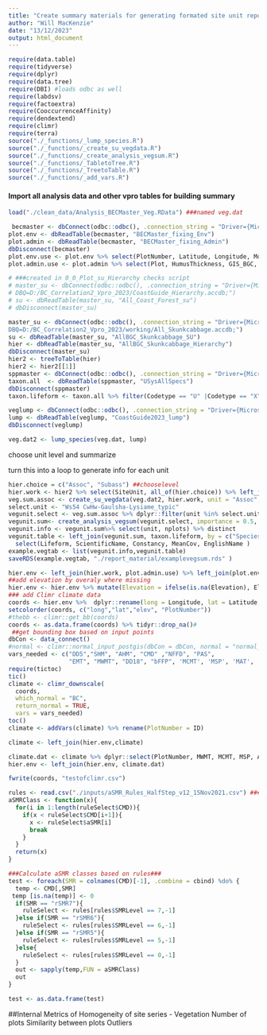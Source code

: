 ```yaml
---
title: "Create summary materials for generating formated site unit report"
author: "Will MacKenzie"
date: "13/12/2023"
output: html_document
---
```


```r
require(data.table)
require(tidyverse)
require(dplyr)
require(data.tree)
require(DBI) #loads odbc as well
require(labdsv)
require(factoextra)
require(CooccurrenceAffinity)
require(dendextend)
require(climr)
require(terra)
source("./_functions/_lump_species.R")
source("./_functions/_create_su_vegdata.R")
source("./_functions/_create_analysis_vegsum.R")
source("./_functions/_TabletoTree.R")
source("./_functions/_TreetoTable.R")
source("./_functions/_add_vars.R")
```

#### Import all analysis data and other vpro tables for building summary
```r
load("./clean_data/Analysis_BECMaster_Veg.RData") ###named veg.dat

 becmaster <- dbConnect(odbc::odbc(), .connection_string = "Driver={Microsoft Access Driver (*.mdb, *.accdb)}; DBQ=D:/GitHub/BECMaster_Cleaning/updated_vpro/BECMaster_fixing.accdb;")
plot.env <- dbReadTable(becmaster, "BECMaster_fixing_Env")
plot.admin <- dbReadTable(becmaster, "BECMaster_fixing_Admin")
dbDisconnect(becmaster)
plot.env.use <- plot.env %>% select(PlotNumber, Latitude, Longitude, MoistureRegime, NutrientRegime,  Elevation, SlopeGradient, Aspect, MesoSlopePosition, SurficialMaterialSurf, SeepageDepth, RootRestrictingDepth, RootRestrictingType, RootZoneParticleSize, SoilClassGroup, HumusForm, StrataCoverTree, StrataCoverShrub, StrataCoverHerb, StrataCoverMoss) %>% mutate(Longitude = 0-Longitude)
plot.admin.use <- plot.admin %>% select(Plot, HumusThickness, GIS_BGC, Elevation_overlay) %>% rename(PlotNumber = Plot)

# ###created in 0_0_Plot_su_Hierarchy checks script
# master_su <- dbConnect(odbc::odbc(), .connection_string = "Driver={Microsoft Access Driver (*.mdb, *.accdb)}; 
# DBQ=D:/BC_Correlation2_Vpro_2023/CoastGuide_Hierarchy.accdb;")
# su <- dbReadTable(master_su, "All_Coast_Forest_su")
# dbDisconnect(master_su)

master_su <- dbConnect(odbc::odbc(), .connection_string = "Driver={Microsoft Access Driver (*.mdb, *.accdb)};
DBQ=D:/BC_Correlation2_Vpro_2023/working/All_Skunkcabbage.accdb;")
su <- dbReadTable(master_su, "AllBGC_Skunkcabbage_SU")
hier <- dbReadTable(master_su, "AllBGC_Skunkcabbage_Hierarchy")
dbDisconnect(master_su)
hier2 <- treeToTable(hier)
hier2 <- hier2[[1]]
sppmaster <- dbConnect(odbc::odbc(), .connection_string = "Driver={Microsoft Access Driver (*.mdb, *.accdb)}; DBQ=F:/OneDrive - Personal/OneDrive/BCSpeciesList/SpeciesTaxonomyMaster.accdb;")
taxon.all  <- dbReadTable(sppmaster, "USysAllSpecs")
dbDisconnect(sppmaster)
taxon.lifeform <- taxon.all %>% filter(Codetype == "U" |Codetype == "X") %>% dplyr::select(Code, ScientificName, EnglishName, Lifeform) %>% distinct

veglump <- dbConnect(odbc::odbc(), .connection_string = "Driver={Microsoft Access Driver (*.mdb, *.accdb)}; DBQ=D:/BC_Correlation2_Vpro_2023/CoastGuide_Spp_lump.accdb;")
lump <- dbReadTable(veglump, "CoastGuide2023_lump")
dbDisconnect(veglump) 

veg.dat2 <- lump_species(veg.dat, lump)
```

choose unit level and summarize

turn this into a loop to generate info for each unit

```r
hier.choice = c("Assoc", "Subass") ##chooselevel
hier.work <- hier2 %>% select(SiteUnit, all_of(hier.choice)) %>% left_join(su)##1 combine SU and hierarchy
veg.sum.assoc <- create_su_vegdata(veg.dat2, hier.work, unit = "Assoc", .55) 
select.unit <- "Ws54 CwHw-Gaulsha-Lysiame_typic"
vegunit.select <- veg.sum.assoc %>% dplyr::filter(unit %in% select.unit) 
vegunit.sum<- create_analysis_vegsum(vegunit.select, importance = 0.5, constancy = 55, minplots = 5, covadj = .5)
vegunit.info <- vegunit.sum%>% select(unit, nplots) %>% distinct
vegunit.table <- left_join(vegunit.sum, taxon.lifeform, by = c("Species" = "Code")) %>% arrange(Lifeform, desc(spp_importance)) %>% 
  select(Lifeform, ScientificName, Constancy, MeanCov, EnglishName )
example.vegtab <- list(vegunit.info,vegunit.table)
saveRDS(example.vegtab, "./report_material/examplevegsum.rds" )
```

```r
hier.env <- left_join(hier.work, plot.admin.use) %>% left_join(plot.env.use) %>% filter(!is.na(Longitude))
##add elevation by overaly where missing
hier.env <- hier.env %>% mutate(Elevation = ifelse(is.na(Elevation), Elevation_overlay, Elevation))
### add Climr climate data
coords <- hier.env %>%  dplyr::rename(long = Longitude, lat = Latitude, elev = Elevation) %>% select(long,lat,elev,PlotNumber) %>% filter(!is.na(lat))
setcolorder(coords, c("long","lat","elev", "PlotNumber"))
#thebb <- climr::get_bb(coords)
coords <- as.data.frame(coords) %>% tidyr::drop_na()# 
 ##get bounding box based on input points
dbCon <- data_connect() 
#normal <- climr::normal_input_postgis(dbCon = dbCon, normal = "normal_na", bbox = thebb, cache = TRUE) ##connect to database
vars_needed <- c("DD5","SHM", "AHM", "CMD" ,"NFFD", "PAS", 
                 "EMT", "MWMT", "DD18", "bFFP", 'MCMT', 'MSP', 'MAT', 'MAP', "PPT_at", "PPT_wt", "DD_0_at", "DD_0_wt", "CMI")
require(tictoc)
tic()
climate <- climr_downscale(
  coords,
  which_normal = "BC",
  return_normal = TRUE,
  vars = vars_needed)
toc()
climate <- addVars(climate) %>% rename(PlotNumber = ID)

climate <- left_join(hier.env,climate)

climate.dat <- climate %>% dplyr::select(PlotNumber, MWMT, MCMT, MSP, AHM, SHM, DD5, PAS,MAT, MAP, DD_delayed, CMD.total) 
hier.env <- left_join(hier.env, climate.dat)

fwrite(coords, "testofclimr.csv")
```


```r
rules <- read.csv("./inputs/aSMR_Rules_HalfStep_v12_15Nov2021.csv") ### import rules on range of CMD which equates to aSMR
aSMRClass <- function(x){
  for(i in 1:length(ruleSelect$CMD)){
    if(x < ruleSelect$CMD[i+1]){
      x <- ruleSelect$aSMR[i]
      break
    }
  }
  return(x)
}

###Calculate aSMR classes based on rules###
test <- foreach(SMR = colnames(CMD)[-1], .combine = cbind) %do% {
  temp <- CMD[,SMR]
 temp [is.na(temp)] <- 0
  if(SMR == "rSMR7"){
    ruleSelect <- rules[rules$SMRLevel == 7,-1]
  }else if(SMR == "rSMR6"){
    ruleSelect <- rules[rules$SMRLevel == 6,-1]
  }else if(SMR == "rSMR5"){
    ruleSelect <- rules[rules$SMRLevel == 5,-1]
  }else{
    ruleSelect <- rules[rules$SMRLevel == 0,-1]
  }
  out <- sapply(temp,FUN = aSMRClass)
  out
}

test <- as.data.frame(test)
```

##Internal Metrics of Homogeneity of site series - Vegetation
Number of plots
Similarity between plots
Outliers

